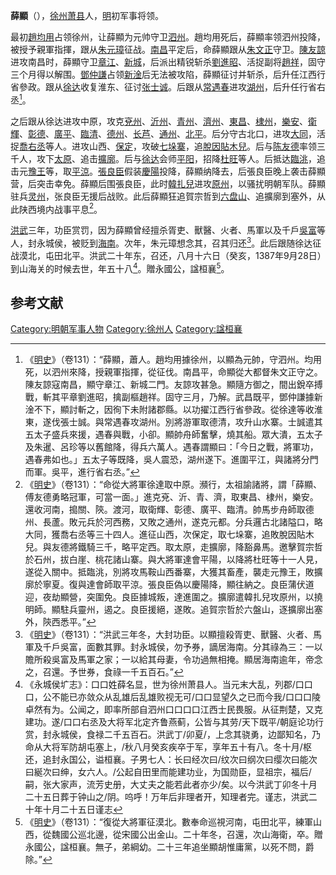'''薛顯'''（{{bd|1330年||1387年|9月28日}}），[[徐州|徐州]][[萧县|萧县]]人，[[明|明]]初军事将领。

最初[[趙均用|趙均用]]占领徐州，让薛顯为元帅守卫[[泗州|泗州]]。趙均用死后，薛顯率领泗州投降，被授予親軍指揮，跟从[[朱元璋|朱元璋]]征战。[[南昌|南昌]]平定后，命薛顯跟从[[朱文正_(明朝宗室)|朱文正]]守卫。[[陳友諒|陳友諒]]进攻南昌时，薛顯守卫[[章水_(赣江)|章江]]、[[黎川縣|新城]]，后派出精锐斩杀[[劉進昭|劉進昭]]、活捉副将[[趙祥|趙祥]]，固守三个月得以解围。[[鄧仲謙|鄧仲謙]]占领[[新淦|新淦]]后无法被攻陷，薛顯征讨并斩杀，后升任江西行省參政。跟从[[徐达|徐达]]收复淮东、征讨[[张士诚|张士诚]]。后跟从[[常遇春|常遇春]]进攻[[湖州|湖州]]，后升任行省右丞<ref>《[[明史|明史]]》（卷131）：“薛顯，蕭人。趙均用據徐州，以顯為元帥，守泗州。均用死，以泗州來降，授親軍指揮，從征伐。南昌平，命顯從大都督朱文正守之。陳友諒寇南昌，顯守章江、新城二門。友諒攻甚急。顯隨方御之，間出銳卒搏戰，斬其平章劉進昭，擒副樞趙祥。固守三月，乃解。武昌既平，鄧仲謙據新淦不下，顯討斬之，因徇下未附諸郡縣。以功擢江西行省參政。從徐達等收淮東，遂伐張士誠。與常遇春攻湖州。別將游軍取德清，攻升山水寨。士誠遣其五太子盛兵來援，遇春與戰，小卻。顯帥舟師奮擊，燒其船。眾大潰，五太子及朱暹、呂珍等以舊館降，得兵六萬人。遇春謂顯曰：「今日之戰，將軍功，遇春弗如也。」五太子等既降，吳人震恐，湖州遂下。進圍平江，與諸將分門而軍。吳平，進行省右丞。”</ref>。

之后跟从徐达进攻中原，攻克[[兗州|兗州]]、[[沂州|沂州]]、[[青州|青州]]、[[濟州|濟州]]、[[東昌|東昌]]、[[棣州|棣州]]，[[樂安|樂安]]、[[衛輝|衛輝]]、[[彰德|彰德]]、[[廣平|廣平]]、[[臨清|臨清]]、[[德州市|德州]]、[[沧州|长芦]]、[[通州_(北京)|通州]]、[[北平|北平]]。后分守古北口，进攻[[大同市|大同]]，活捉[[喬右丞|喬右丞]]等人。进攻山西、[[保定|保定]]，攻破[[七垛寨|七垛寨]]，追[[脫因貼木兒|脫因貼木兒]]。后与[[陈友德|陈友德]]率领三千人，攻下[[太原|太原]]、追击[[擴廓|擴廓]]。后与[[徐达|徐达]]会师[[平阳|平阳]]，招降[[杜旺|杜旺]]等人。后抵达[[臨洮|臨洮]]，追击元[[豫王|豫王]]等，取[[平涼|平涼]]。[[張良臣|張良臣]]假装[[慶陽|慶陽]]投降，薛顯纳降去，后張良臣晚上袭击薛顯营，后突击幸免。薛顯后围張良臣，此时[[韓扎兒|韓扎兒]]进攻[[原州|原州]]，以骚扰明朝军队。薛顯驻兵[[灵州|灵州]]，张良臣无援后战败。此后薛顯狂追賀宗哲到[[六盘山|六盘山]]、追擴廓到塞外，从此陕西境内战事平息<ref>《[[明史|明史]]》（卷131）：“命從大將軍徐達取中原。瀕行，太祖諭諸將，謂「薛顯、傅友德勇略冠軍，可當一面。」進克兗、沂、青、濟，取東昌、棣州，樂安。還收河南，搗關、陝。渡河，取衛輝、彰德、廣平、臨清。帥馬步舟師取德州、長蘆。敗元兵於河西務，又敗之通州，遂克元都。分兵邏古北諸隘口，略大同，獲喬右丞等三十四人。進征山西，次保定，取七垛寨，追敗脫因貼木兒。與友德將鐵騎三千，略平定西。取太原，走擴廓，降豁鼻馬。邀擊賀宗哲於石州，拔白崖、桃花諸山寨。與大將軍達會平陽，以降將杜旺等十一人見，遂從入關中。抵臨洮，別將攻馬鞍山西番寨，大獲其畜產，襲走元豫王，敗擴廓於寧夏。復與達會師取平涼。張良臣偽以慶陽降，顯往納之。良臣蒲伏道迎，夜劫顯營，突圍免。良臣據城叛，達進圍之。擴廓遣韓扎兒攻原州，以撓明師。顯駐兵靈州，遏之。良臣援絕，遂敗。追賀宗哲於六盤山，逐擴廓出塞外，陝西悉平。”</ref>。

[[洪武|洪武]]三年，功臣赏罚，因为薛顯曾经擅杀胥吏、獸醫、火者、馬軍以及千戶[[吳富|吳富]]等人，封永城侯，被贬到[[海南|海南]]。次年，朱元璋想念其，召其归还<ref>《[[明史|明史]]》（卷131）：“洪武三年冬，大封功臣。以顯擅殺胥吏、獸醫、火者、馬軍及千戶吳富，面數其罪。封永城侯，勿予券，謫居海南。分其祿為三：一以贍所殺吳富及馬軍之家；一以給其母妻，令功過無相掩。顯居海南逾年，帝念之，召還。予世券，食祿一千五百石。”</ref>。此后跟随徐达征战漠北，屯田北平。洪武二十年东，召还，八月十六日（癸亥，1387年9月28日）到山海关的时候去世，年五十八<ref>《永城侯圹志》：口口姓薛名显，世为徐州萧县人。当元末大乱，列郡/口口口，公不能已亦敛众从乱雄后乱雄败视无可/口口显望久之已而今我/口口口陵卓然有为。公闻之，即率所部自泗州口口口口江西士民畏服。从征荆楚，又克建功。遂/口口右丞及大将军北定齐鲁燕蓟，公皆与其劳/天下既平/朝庭论功行赏，封永城侯，食禄二千五百石。洪武丁/卯夏/，上念其骁勇，边鄙知名，乃命从大将军防胡屯塞上，/秋八月癸亥疾卒于军，享年五十有八。冬十月/枢还，追封永国公，谥桓襄。子男七人：长曰经次曰/纹次曰纲次曰缨次曰能次曰綖次曰绅，女六人。/公起自田里而能建功业，为国勋臣，显祖宗，福后/嗣，张大家声，流芳史册，大丈夫之能若此者亦少/矣。以今洪武丁卯冬十月二十五日葬于钟山之/阴。呜呼！万年后非理者开，知理者完。谨志，洪武二十年十月二十五日谨志</ref>。贈永國公，諡桓襄<ref>《[[明史|明史]]》（卷131）：“復從大將軍征漠北。數奉命巡視河南，屯田北平，練軍山西，從魏國公巡北邊，從宋國公出金山。二十年冬，召還，次山海衛，卒。贈永國公，諡桓襄。無子，弟綱幼。二十三年追坐顯胡惟庸黨，以死不問，爵除。”</ref>。

==参考文献==
{{wikisource|明史/卷131}}
<div class="references-small">
<references></references>
</div>

[[Category:明朝军事人物|Category:明朝军事人物]]
[[Category:徐州人|Category:徐州人]]
[[Category:諡桓襄|Category:諡桓襄]]